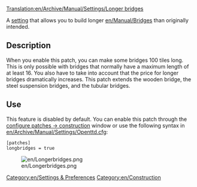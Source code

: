 [[Translation:en/Archive/Manual/Settings/Longer bridges]]


[[Category:en/Settings & Preferences]]
[[Category:en/Construction]]

{{en/Historic|Currently these are two settings: [[en/Archive/Manual/Settings/Advanced Settings/Construction#maximum-bridge-length|Maximum bridge length]] & [[en/Archive/Manual/Settings/Advanced Settings/Construction#maximum-tunnel-length|Maximum tunnel length]] }} 

A [[en/Archive/Manual/Settings/Advanced Settings|setting]] that allows you to build longer [[en/Manual/Bridges]] than originally intended.

== Description ==
When you enable this patch, you can make some bridges 100 tiles long. This is only possible with bridges that normally have a maximum length of at least 16. You also have to take into account that the price for longer bridges dramatically increases. This patch extends the wooden bridge, the steel suspension bridges, and the tubular bridges.

== Use ==
This feature is disabled by default. You can enable this patch through the [[en/Archive/Manual/Settings/Advanced Settings/Construction#allow-building-very-long-bridges|configure patches -> construction]] window or use the following syntax in [[en/Archive/Manual/Settings/Openttd.cfg]]:

 [patches]
 longbridges = true

[[File:en/Longerbridges.png|center]]